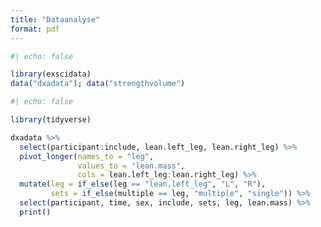 ```yaml
---
title: "Dataanalyse"
format: pdf
---
```


```r
#| echo: false 

library(exscidata)
data("dxadata"); data("strengthvolume") 
```

```r
#| echo: false 

library(tidyverse)

dxadata %>%
  select(participant:include, lean.left_leg, lean.right_leg) %>%
  pivot_longer(names_to = "leg", 
               values_to = "lean.mass", 
               cols = lean.left_leg:lean.right_leg) %>%
  mutate(leg = if_else(leg == "lean.left_leg", "L", "R"), 
         sets = if_else(multiple == leg, "multiple", "single")) %>%
  select(participant, time, sex, include, sets, leg, lean.mass) %>%
  print() 

```


